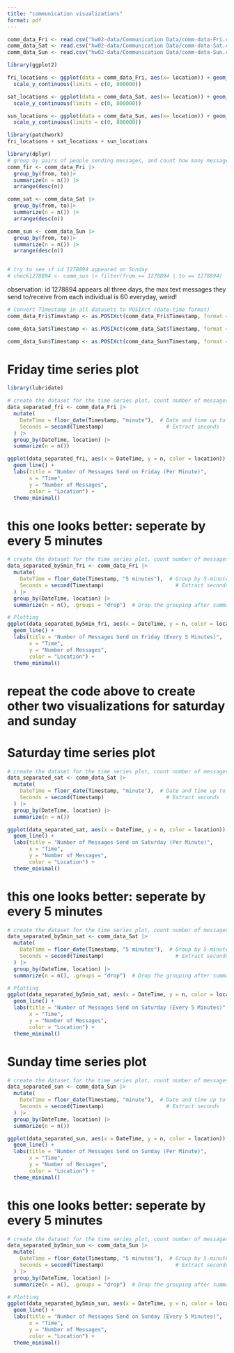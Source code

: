 ```yaml
---
title: "communication visualizations"
format: pdf
---
```

```r
comm_data_Fri <- read.csv("hw02-data/Communication Data/comm-data-Fri.csv")
comm_data_Sat <- read.csv("hw02-data/Communication Data/comm-data-Sat.csv")
comm_data_Sun <- read.csv("hw02-data/Communication Data/comm-data-Sun.csv")
```

```r
library(ggplot2)
```

```r
fri_locations <- ggplot(data = comm_data_Fri, aes(x= location)) + geom_bar() +
  scale_y_continuous(limits = c(0, 800000))
```

```r
sat_locations <- ggplot(data = comm_data_Sat, aes(x= location)) + geom_bar() +
  scale_y_continuous(limits = c(0, 800000))
```

```r
sun_locations <- ggplot(data = comm_data_Sun, aes(x= location)) + geom_bar()+
  scale_y_continuous(limits = c(0, 800000))
```

```r
library(patchwork)
fri_locations + sat_locations + sun_locations
```


```r
library(dplyr)
# group by pairs of people sending messages, and count how many messages were send in each pair (one direction- this means "A send to B" and "B send to A" are considered 2 pairs)
comm_fir <- comm_data_Fri |>
  group_by(from, to)|>
  summarize(n = n()) |>
  arrange(desc(n))

comm_sat <- comm_data_Sat |>
  group_by(from, to)|>
  summarize(n = n()) |>
  arrange(desc(n))

comm_sun <- comm_data_Sun |>
  group_by(from, to)|>
  summarize(n = n()) |>
  arrange(desc(n))


# try to see if id 1278894 appeared on Sunday
# check1278894 <- comm_sun |> filter(from == 1278894 | to == 1278894)
```
observation: id 1278894 appears all three days, the max text messages they send to/receive from each individual is 60 everyday, weird!

```r
# Convert Timestamp in all datasets to POSIXct (date-time format)
comm_data_Fri$Timestamp <- as.POSIXct(comm_data_Fri$Timestamp, format = "%Y-%m-%d %H:%M:%S")

comm_data_Sat$Timestamp <- as.POSIXct(comm_data_Sat$Timestamp, format = "%Y-%m-%d %H:%M:%S")

comm_data_Sun$Timestamp <- as.POSIXct(comm_data_Sun$Timestamp, format = "%Y-%m-%d %H:%M:%S")
```

# Friday time series plot
```r
library(lubridate)

# create the dataset for the time series plot, count number of messages by every minutes
data_separated_fri <- comm_data_Fri |>
  mutate(
    DateTime = floor_date(Timestamp, "minute"),  # Date and time up to minute
    Seconds = second(Timestamp)                    # Extract seconds
  ) |>
  group_by(DateTime, location) |>
  summarize(n = n())

ggplot(data_separated_fri, aes(x = DateTime, y = n, color = location)) +
  geom_line() +  
  labs(title = "Number of Messages Send on Friday (Per Minute)",
       x = "Time",
       y = "Number of Messages", 
       color = "Location") +
  theme_minimal()
```

# this one looks better: seperate by every 5 minutes
```r
# create the dataset for the time series plot, count number of messages by every 5 minutes
data_separated_by5min_fri <- comm_data_Fri |> 
  mutate( 
    DateTime = floor_date(Timestamp, "5 minutes"),  # Group by 5-minute intervals
    Seconds = second(Timestamp)                       # Extract seconds
  ) |> 
  group_by(DateTime, location) |> 
  summarize(n = n(), .groups = "drop")  # Drop the grouping after summarizing

# Plotting
ggplot(data_separated_by5min_fri, aes(x = DateTime, y = n, color = location)) +
  geom_line() +
  labs(title = "Number of Messages Send on Friday (Every 5 Minutes)",
       x = "Time",
       y = "Number of Messages", 
       color = "Location") +
  theme_minimal()
```

# repeat the code above to create other two visualizations for saturday and sunday

# Saturday time series plot
```r
# create the dataset for the time series plot, count number of messages by every minutes
data_separated_sat <- comm_data_Sat |>
  mutate(
    DateTime = floor_date(Timestamp, "minute"),  # Date and time up to minute
    Seconds = second(Timestamp)                    # Extract seconds
  ) |>
  group_by(DateTime, location) |>
  summarize(n = n())

ggplot(data_separated_sat, aes(x = DateTime, y = n, color = location)) +
  geom_line() +  
  labs(title = "Number of Messages Send on Saturday (Per Minute)",
       x = "Time",
       y = "Number of Messages", 
       color = "Location") +
  theme_minimal()
```

# this one looks better: seperate by every 5 minutes
```r
# create the dataset for the time series plot, count number of messages by every 5 minutes
data_separated_by5min_sat <- comm_data_Sat |> 
  mutate( 
    DateTime = floor_date(Timestamp, "5 minutes"),  # Group by 5-minute intervals
    Seconds = second(Timestamp)                       # Extract seconds
  ) |> 
  group_by(DateTime, location) |> 
  summarize(n = n(), .groups = "drop")  # Drop the grouping after summarizing

# Plotting
ggplot(data_separated_by5min_sat, aes(x = DateTime, y = n, color = location)) +
  geom_line() +
  labs(title = "Number of Messages Send on Saturday (Every 5 Minutes)",
       x = "Time",
       y = "Number of Messages", 
       color = "Location") +
  theme_minimal()
```

# Sunday time series plot
```r
# create the dataset for the time series plot, count number of messages by every minutes
data_separated_sun <- comm_data_Sun |>
  mutate(
    DateTime = floor_date(Timestamp, "minute"),  # Date and time up to minute
    Seconds = second(Timestamp)                    # Extract seconds
  ) |>
  group_by(DateTime, location) |>
  summarize(n = n())

ggplot(data_separated_sun, aes(x = DateTime, y = n, color = location)) +
  geom_line() +  
  labs(title = "Number of Messages Send on Sunday (Per Minute)",
       x = "Time",
       y = "Number of Messages", 
       color = "Location") +
  theme_minimal()
```

# this one looks better: seperate by every 5 minutes
```r
# create the dataset for the time series plot, count number of messages by every 5 minutes
data_separated_by5min_sun <- comm_data_Sun |> 
  mutate( 
    DateTime = floor_date(Timestamp, "5 minutes"),  # Group by 5-minute intervals
    Seconds = second(Timestamp)                       # Extract seconds
  ) |> 
  group_by(DateTime, location) |> 
  summarize(n = n(), .groups = "drop")  # Drop the grouping after summarizing

# Plotting
ggplot(data_separated_by5min_sun, aes(x = DateTime, y = n, color = location)) +
  geom_line() +
  labs(title = "Number of Messages Send on Sunday (Every 5 Minutes)",
       x = "Time",
       y = "Number of Messages", 
       color = "Location") +
  theme_minimal()
```



